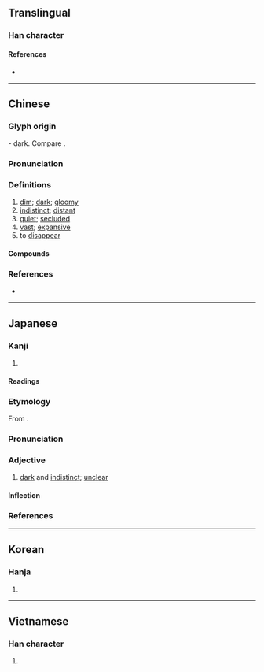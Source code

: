 {{also|杲}}
{{character info}}
==Translingual==

===Han character===
{{Han char|rn=75|rad=木|as=04|sn=8|four=40609|canj=DA|ids=⿱木日}}

====References====
* {{Han ref|kx=0513.140|dkj=14501|dj=0901.020|hdz=21169.010|uh=6773|ud=26483|bh=AA48|bd=43592}}

----

==Chinese==
{{zh-forms|alt=窅}}

===Glyph origin===
{{Han etyl}}
{{Han compound|木|日|ls=ic|t1=tree|t2=sun}} - dark. Compare {{zh-l|杲|bright}}.

===Pronunciation===
{{zh-pron
|m=yǎo
|m-s=
|c=miu5,jiu2
|c-t=
|g=
|h=pfs=
|j=
|mb=
|md=
|mn=
|mn-t=
|w=
|x=
|mc=y
|oc=y
|cat=a,v
}}

===Definitions===
{{zh-hanzi}}

# [[dim]]; [[dark]]; [[gloomy]]
# [[indistinct]]; [[distant]]
# [[quiet]]; [[secluded]]
# [[vast]]; [[expansive]]
# to [[disappear]]

====Compounds====
{{zh-der|人琴俱杳|人跡杳然|杳眇|杳無蹤影|杳杳|杳如黃鶴|杳渺|杳無人跡|杳然無蹤|杳無人煙|杳無信息|杳然|杳漫|杳無蹤跡|杳冥|杳無消息|杳無音信|芳魂已杳|音信杳無|鱗鴻杳絕|魚沉雁杳|音稀信杳|音信杳然|雁杳魚沉|音問杳然|杳茫}}

===References===
* {{R:yue:mfccd}}

----

==Japanese==

===Kanji===
{{ja-kanji|grade=|rs=木04}}

# {{rfdef|ja|sort=木04}}

====Readings====
{{ja-readings
|goon=よう<えう
|kanon=よう<えう
|kun=くら-い, はる-か
}}

===Etymology===
{{ja-kanjitab|よう|yomi=o}}
From {{der|ja|ltc|-}} {{ltc-l|杳}}.

===Pronunciation===
{{ja-pron|よう|acc=1|acc_ref=DJR}}

===Adjective===
{{ja-adj|よう|infl=tari|hhira=えう}}

# [[dark]] and [[indistinct]]; [[unclear]]
#: {{ja-usex|'''杳として'''[[知る|知れ]]ない|'''よう と して''' しれない|unknown}}

====Inflection====
{{rfinfl|ja}}

===References===
<references/>

----

==Korean==

===Hanja===
{{ko-hanja|hangeul=[[묘]], [[요]]|eumhun=|rv=myo, yo|mr=myo, yo|y=myo, yo}}

# {{rfdef|ko|sort=木04}}

----

==Vietnamese==

===Han character===
{{vi-readings|reading=diểu, yểu|rs=木04}}

# {{rfdef|vi|sort=木04}}